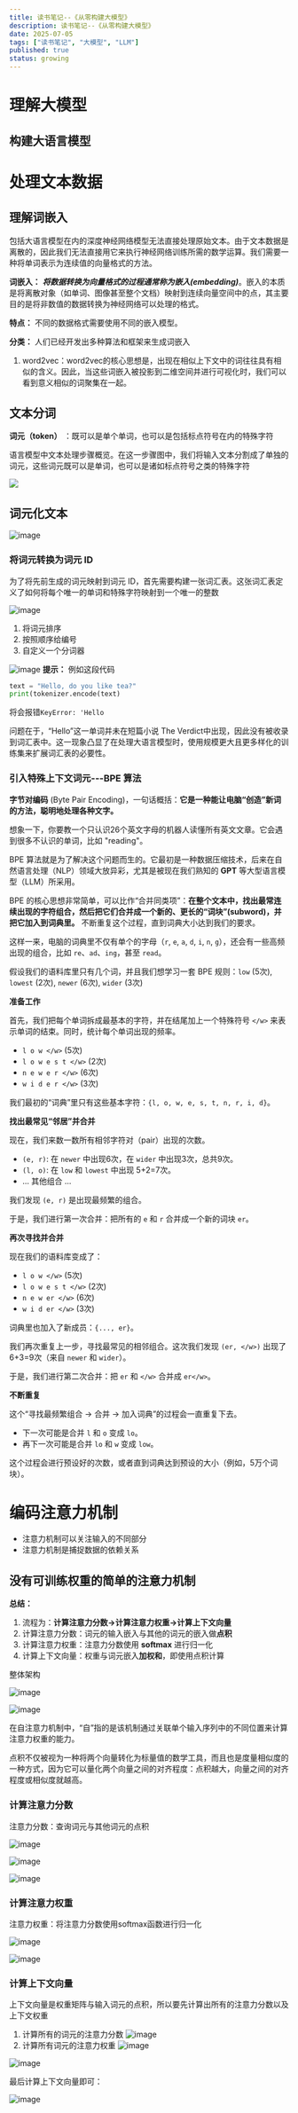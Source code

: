 ```yaml
---
title: 读书笔记--《从零构建大模型》
description: 读书笔记--《从零构建大模型》
date: 2025-07-05
tags: ["读书笔记", "大模型", "LLM"]
published: true
status: growing
---
```

# 理解大模型
## 构建大语言模型
# 处理文本数据
## 理解词嵌入
包括大语言模型在内的深度神经网络模型无法直接处理原始文本。由于文本数据是离散的，因此我们无法直接用它来执行神经网络训练所需的数学运算。我们需要一种将单词表示为连续值的向量格式的方法。

**词嵌入：** ***将数据转换为向量格式的过程通常称为嵌入(embedding)***。嵌入的本质是将离散对象（如单词、图像甚至整个文档）映射到连续向量空间中的点，其主要目的是将非数值的数据转换为神经网络可以处理的格式。

**特点：** 不同的数据格式需要使用不同的嵌入模型。

**分类：** 人们已经开发出多种算法和框架来生成词嵌入

1. word2vec：word2vec的核心思想是，出现在相似上下文中的词往往具有相似的含义。因此，当这些词嵌入被投影到二维空间并进行可视化时，我们可以看到意义相似的词聚集在一起。
## 文本分词

**词元（token）** ：既可以是单个单词，也可以是包括标点符号在内的特殊字符

语言模型中文本处理步骤概览。在这一步骤图中，我们将输入文本分割成了单独的词元，这些词元既可以是单词，也可以是诸如标点符号之类的特殊字符

![](./imgs/Text-word-segmentation.png)

## 词元化文本
![image](./imgs/image-20250606142827-dwrkr5f.png)

### 将词元转换为词元 ID

为了将先前生成的词元映射到词元 ID，首先需要构建一张词汇表。这张词汇表定义了如何将每个唯一的单词和特殊字符映射到一个唯一的整数

![image](./imgs/image-20250606114148-hy2we30.png)


1. 将词元排序
2. 按照顺序给编号
3. 自定义一个分词器

![image](./imgs/image-20250606115317-ta42xpz.png)
<Callout type="info">
    **提示：** 
例如这段代码

```python
text = "Hello, do you like tea?"
print(tokenizer.encode(text)
```

将会报错`KeyError: 'Hello`

问题在于，“Hello”这一单词并未在短篇小说 The Verdict中出现，因此没有被收录到词汇表中。这一现象凸显了在处理大语言模型时，使用规模更大且更多样化的训练集来扩展词汇表的必要性。
</Callout>

### 引入特殊上下文词元---BPE 算法
**字节对编码** (Byte Pair Encoding)，一句话概括：**它是一种能让电脑“创造”新词的方法，聪明地处理各种文字。**

想象一下，你要教一个只认识26个英文字母的机器人读懂所有英文文章。它会遇到很多不认识的单词，比如 "reading"。

BPE 算法就是为了解决这个问题而生的。它最初是一种数据压缩技术，后来在自然语言处理（NLP）领域大放异彩，尤其是被现在我们熟知的 **GPT** 等大型语言模型（LLM）所采用。

BPE 的核心思想非常简单，可以比作“合并同类项”：**在整个文本中，找出最常连续出现的字符组合，然后把它们合并成一个新的、更长的“词块”(subword)，并把它加入到词典里。**  不断重复这个过程，直到词典大小达到我们的要求。

这样一来，电脑的词典里不仅有单个的字母（`r`, `e`, `a`, `d`, `i`, `n`, `g`），还会有一些高频出现的组合，比如 `re`、`ad`、`ing`，甚至 `read`。


假设我们的语料库里只有几个词，并且我们想学习一套 BPE 规则：`low` (5次), `lowest` (2次), `newer` (6次), `wider` (3次)

**准备工作**

首先，我们把每个单词拆成最基本的字符，并在结尾加上一个特殊符号 `</w>` 来表示单词的结束。同时，统计每个单词出现的频率。

- `l o w </w>` (5次)
- `l o w e s t </w>` (2次)
- `n e w e r </w>` (6次)
- `w i d e r </w>` (3次)

我们最初的“词典”里只有这些基本字符：`{l, o, w, e, s, t, n, r, i, d}`。

**找出最常见“邻居”并合并**

现在，我们来数一数所有相邻字符对（pair）出现的次数。

- `(e, r)`: 在 `newer` 中出现6次，在 `wider` 中出现3次，总共9次。
- `(l, o)`: 在 `low` 和 `lowest` 中出现 5+2\=7次。
- ... 其他组合 ...

我们发现 `(e, r)` 是出现最频繁的组合。

于是，我们进行第一次合并：把所有的 `e` 和 `r` 合并成一个新的词块 `er`。

**再次寻找并合并**

现在我们的语料库变成了：

- `l o w </w>` (5次)
- `l o w e s t </w>` (2次)
- `n e w er </w>` (6次)
- `w i d er </w>` (3次)

词典里也加入了新成员：`{..., er}`。

我们再次重复上一步，寻找最常见的相邻组合。这次我们发现 `(er, </w>)` 出现了 6+3\=9次（来自 `newer` 和 `wider`）。

于是，我们进行第二次合并：把 `er` 和 `</w>` 合并成 `er</w>`。

**不断重复**

这个“寻找最频繁组合 -\> 合并 -\> 加入词典”的过程会一直重复下去。

- 下一次可能是合并 `l` 和 `o` 变成 `lo`。
- 再下一次可能是合并 `lo` 和 `w` 变成 `low`。

这个过程会进行预设好的次数，或者直到词典达到预设的大小（例如，5万个词块）。

# 编码注意力机制
- 注意力机制可以关注输入的不同部分
- 注意力机制是捕捉数据的依赖关系

## 没有可训练权重的简单的注意力机制

**总结：** 

1. 流程为：**计算注意力分数-&gt;计算注意力权重-&gt;计算上下文向量**
2. 计算注意力分数：词元的输入嵌入与其他的词元的嵌入做**点积**
3. 计算注意力权重：注意力分数使用 **softmax** 进行归一化
4. 计算上下文向量：权重与词元嵌入**加权和**，即使用点积计算


整体架构

![image](./imgs/image-20250608132955-4u01kgy.png)

![image](./imgs/image-20250608133019-d4l66x2.png)


在自注意力机制中，“自”指的是该机制通过关联单个输入序列中的不同位置来计算注意力权重的能力。

点积不仅被视为一种将两个向量转化为标量值的数学工具，而且也是度量相似度的一种方式，因为它可以量化两个向量之间的对齐程度：点积越大，向量之间的对齐程度或相似度就越高。

### 计算注意力分数

注意力分数：查询词元与其他词元的点积

![image](./imgs/image-20250608133301-q8l8vc4.png)

![image](./imgs/image-20250608133306-eg98jmt.png)


![image](./imgs/image-20250608133133-q5iq27z.png)


### 计算注意力权重

注意力权重：将注意力分数使用softmax函数进行归一化

![image](./imgs/image-20250608133415-fyunfz5.png)


![image](./imgs/image-20250608133337-9m6i9zp.png)


### 计算上下文向量

上下文向量是权重矩阵与输入词元的点积，所以要先计算出所有的注意力分数以及上下文权重

1. 计算所有的词元的注意力分数
    ![image](./imgs/image-20250608133613-jwxglg5.png)
2. 计算所有词元的注意力权重
    ![image](./imgs/image-20250608133629-011gvsw.png)


![image](./imgs/image-20250608133435-4x37jym.png)




最后计算上下文向量即可：

![image](./imgs/image-20250608133708-gq5mqdz.png)

